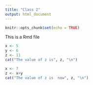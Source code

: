 ```yaml
---
title: "Class 2"
output: html_document
---
```


```r
knitr::opts_chunk$set(echo = TRUE)
```

This is a Rmd file

```r
x <- 5
y <- 6
z <- 11
cat("The value of z is", z, "\n")
```
```r
x <- 7
z <- x+y
cat("The value of z is  now", z, "\n")
```

